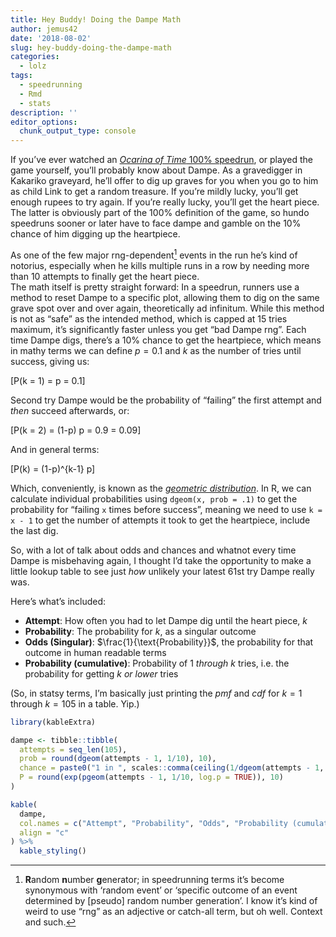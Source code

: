 ```yaml
---
title: Hey Buddy! Doing the Dampe Math
author: jemus42
date: '2018-08-02'
slug: hey-buddy-doing-the-dampe-math
categories:
  - lolz
tags:
  - speedrunning
  - Rmd
  - stats
description: ''
editor_options: 
  chunk_output_type: console
---
```


If you've ever watched an [*Ocarina of Time* 100% speedrun][oot100], or played the game yourself, you'll probably know about Dampe. As a gravedigger in Kakariko graveyard, he'll offer to dig up graves for you when you go to him as child Link to get a random treasure. If you're mildly lucky, you'll get enough rupees to try again. If you're really lucky, you'll get the heart piece.  
The latter is obviously part of the 100% definition of the game, so hundo speedruns sooner or later have to face dampe and gamble on the 10% chance of him digging up the heartpiece.

As one of the few major rng-dependent[^rng] events in the run he's kind of notorius, especially when he kills multiple runs in a row by needing more than 10 attempts to finally get the heart piece.  
The math itself is pretty straight forward: In a speedrun, runners use a method to reset Dampe to a specific plot, allowing them to dig on the same grave spot over and over again, theoretically ad infinitum. While this method is not as "safe" as the intended method, which is capped at 15 tries maximum, it's significantly faster unless you get "bad Dampe rng". Each time Dampe digs, there's a 10% chance to get the heartpiece, which means in mathy terms we can define $p = 0.1$ and $k$ as the number of tries until success, giving us:

\[P(k = 1) = p = 0.1\]

Second try Dampe would be the probability of "failing" the first attempt and *then* succeed afterwards, or:

\[P(k = 2) = (1-p) \times p = 0.9 \times 0.1 = 0.09\]

And in general terms:

\[P(k) = (1-p)^{k-1} \times p\]

Which, conveniently, is known as the [*geometric distribution*](https://en.wikipedia.org/wiki/Geometric_distribution). In R, we can calculate individual probabilities using `dgeom(x, prob = .1)` to get the probability for "failing `x` times before success", meaning we need to use `k = x - 1` to get the number of attempts it took to get the heartpiece, include the last dig.  

So, with a lot of talk about odds and chances and whatnot every time Dampe is misbehaving again, I thought I'd take the opportunity to make a little lookup table to see just *how* unlikely your latest 61st try Dampe really was.

Here's what's included:

- **Attempt**: How often you had to let Dampe dig until the heart piece, $k$
- **Probability**: The probability for $k$, as a singular outcome
- **Odds (Singular)**: $\frac{1}{\text{Probability}}$, the probability for that outcome in human readable terms
- **Probability (cumulative)**: Probability of $1$ *through* $k$ tries, i.e. the probability for getting $k$ *or lower* tries

(So, in statsy terms, I'm basically just printing the *pmf* and *cdf* for $k = 1$ through $k = 105$ in a table. Yip.)

```r
library(kableExtra)

dampe <- tibble::tibble(
  attempts = seq_len(105),
  prob = round(dgeom(attempts - 1, 1/10), 10),
  chance = paste0("1 in ", scales::comma(ceiling(1/dgeom(attempts - 1, 1/10)))),
  P = round(exp(pgeom(attempts - 1, 1/10, log.p = TRUE)), 10)
)

kable(
  dampe, 
  col.names = c("Attempt", "Probability", "Odds", "Probability (cumulative)"),
  align = "c"
) %>%
  kable_styling()
```


[^rng]: **R**andom **n**umber **g**enerator; in speedrunning terms it's become synonymous with 'random event' or 'specific outcome of an event determined by [pseudo] random number generation'. I know it's kind of weird to use "rng" as an adjective or catch-all term, but oh well. Context and such.

[oot100]: https://www.speedrun.com/oot#100
